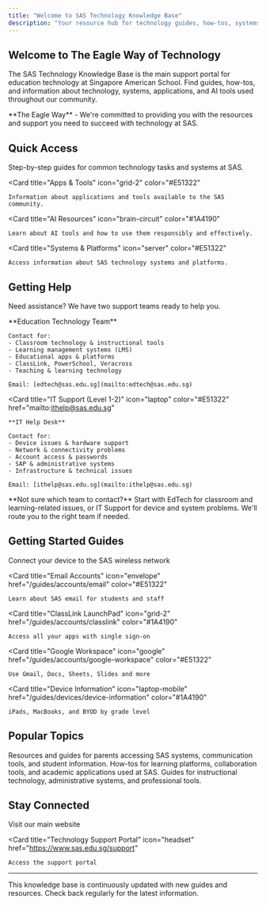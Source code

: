 ```yaml
---
title: "Welcome to SAS Technology Knowledge Base"
description: "Your resource hub for technology guides, how-tos, systems, apps, and AI tools at Singapore American School"
---
```


## Welcome to The Eagle Way of Technology

The SAS Technology Knowledge Base is the main support portal for education technology at Singapore American School. Find guides, how-tos, and information about technology, systems, applications, and AI tools used throughout our community.

<Note>
  **The Eagle Way** - We're committed to providing you with the resources and support you need to succeed with technology at SAS.
</Note>

## Quick Access

<CardGroup cols={2}>
  <Card
    title="Technology Guides"
    icon="book-open"
    color="#1A4190"
  >
    Step-by-step guides for common technology tasks and systems at SAS.
  </Card>

  <Card
    title="Apps & Tools"
    icon="grid-2"
    color="#E51322"
  >
    Information about applications and tools available to the SAS community.
  </Card>

  <Card
    title="AI Resources"
    icon="brain-circuit"
    color="#1A4190"
  >
    Learn about AI tools and how to use them responsibly and effectively.
  </Card>

  <Card
    title="Systems & Platforms"
    icon="server"
    color="#E51322"
  >
    Access information about SAS technology systems and platforms.
  </Card>
</CardGroup>

## Getting Help

Need assistance? We have two support teams ready to help you.

<CardGroup cols={2}>
  <Card
    title="EdTech Support (Level 0-1)"
    icon="chalkboard-user"
    color="#1A4190"
    href="mailto:edtech@sas.edu.sg"
  >
    **Education Technology Team**

    Contact for:
    - Classroom technology & instructional tools
    - Learning management systems (LMS)
    - Educational apps & platforms
    - ClassLink, PowerSchool, Veracross
    - Teaching & learning technology

    Email: [edtech@sas.edu.sg](mailto:edtech@sas.edu.sg)
  </Card>

  <Card
    title="IT Support (Level 1-2)"
    icon="laptop"
    color="#E51322"
    href="mailto:ithelp@sas.edu.sg"
  >
    **IT Help Desk**

    Contact for:
    - Device issues & hardware support
    - Network & connectivity problems
    - Account access & passwords
    - SAP & administrative systems
    - Infrastructure & technical issues

    Email: [ithelp@sas.edu.sg](mailto:ithelp@sas.edu.sg)
  </Card>
</CardGroup>

<Tip>
  **Not sure which team to contact?** Start with EdTech for classroom and learning-related issues, or IT Support for device and system problems. We'll route you to the right team if needed.
</Tip>

## Getting Started Guides

<CardGroup cols={2}>
  <Card
    title="WiFi Connection"
    icon="wifi"
    href="/guides/getting-started/wifi-connection"
    color="#1A4190"
  >
    Connect your device to the SAS wireless network
  </Card>

  <Card
    title="Email Accounts"
    icon="envelope"
    href="/guides/accounts/email"
    color="#E51322"
  >
    Learn about SAS email for students and staff
  </Card>

  <Card
    title="ClassLink LaunchPad"
    icon="grid-2"
    href="/guides/accounts/classlink"
    color="#1A4190"
  >
    Access all your apps with single sign-on
  </Card>

  <Card
    title="Google Workspace"
    icon="google"
    href="/guides/accounts/google-workspace"
    color="#E51322"
  >
    Use Gmail, Docs, Sheets, Slides and more
  </Card>

  <Card
    title="Device Information"
    icon="laptop-mobile"
    href="/guides/devices/device-information"
    color="#1A4190"
  >
    iPads, MacBooks, and BYOD by grade level
  </Card>
</CardGroup>

## Popular Topics

<AccordionGroup>
  <Accordion title="For Parents" icon="users">
    Resources and guides for parents accessing SAS systems, communication tools, and student information.
  </Accordion>

  <Accordion title="For Students" icon="graduation-cap">
    How-tos for learning platforms, collaboration tools, and academic applications used at SAS.
  </Accordion>

  <Accordion title="For Faculty & Staff" icon="chalkboard-user">
    Guides for instructional technology, administrative systems, and professional tools.
  </Accordion>
</AccordionGroup>

## Stay Connected

<CardGroup cols={2}>
  <Card
    title="SAS Website"
    icon="house"
    href="https://www.sas.edu.sg"
  >
    Visit our main website
  </Card>

  <Card
    title="Technology Support Portal"
    icon="headset"
    href="https://www.sas.edu.sg/support"
  >
    Access the support portal
  </Card>
</CardGroup>

---

<Info>
  This knowledge base is continuously updated with new guides and resources. Check back regularly for the latest information.
</Info>
